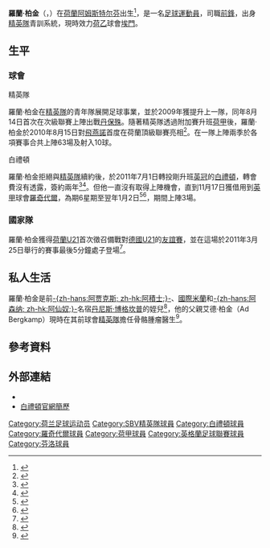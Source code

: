 {{noteTA|G1=足球|G2=FAcup
|T=zh-hans:罗兰德·博格坎普; zh-hk:羅蘭·柏金;
|1=zh-hans:罗兰德; zh-hk:羅蘭;
|2=zh-hans:博格坎普; zh-hk:柏金;
|3=zh-hans:邓伯什; zh-hk:丹保殊;
|4=zh-hans:费耶诺德; zh-hk:飛燕諾;
|5=zh-hans:阿贾克斯; zh-hk:阿積士;
}}
{{Infobox football biography
| playername          = 羅蘭·柏金<br />''Roland Bergkamp''
| image               = [[File:Roland_Bergkamp.jpg|180px]]
| caption             = 
| fullname            = Roland Bergkamp
| dateofbirth         = {{Birth date and age|1991|04|03|df=yes}}
| cityofbirth         = [[阿姆斯特尔芬|阿姆斯特尔芬]]
| countryofbirth      = [[荷蘭|荷蘭]]
| height              = {{height|m=1.94}}
| position            = [[前鋒_(足球)|前鋒]]
| currentclub         = [[埃門足球俱樂部|埃門]]
| clubnumber          = 15
| youthyears1         = 
| youthclubs1         = [[SBV精英|精英隊]]
| years1              = 2009–2011
| years2              = 2011–2013
| years3              = 2011–2012
| years4              = 2012–2013
| years5              = 2013–
| clubs1              = [[SBV精英|精英隊]]
| clubs2              = [[布莱顿足球俱乐部|白禮頓]]
| clubs3              = → [[罗奇代尔足球俱乐部|羅奇代爾]]
| clubs4              = → [[云路足球俱乐部|芬洛]]
| clubs5              = [[埃門足球俱樂部|埃門]]
| caps1               = 56
| caps2               = 0
| caps3               = 3
| caps4               = 10
| caps5               = 35
| goals1              = 8
| goals2              = 0
| goals3              = 0
| goals4              = 0
| goals5              = 14
| nationalyears1      = 2011
| nationalteam1       = [[荷蘭21歲以下國家足球隊|荷蘭U21]]
| nationalcaps1       = 1
| nationalgoals1      = 0
| medaltemplates      = 
| club-update         = 2012年1月4日 (三) 10:01 (UTC)~
| nationalteam-update = 2011年11月18日 (五) 00:44 (UTC)
}}
'''羅蘭·柏金'''（{{lang-nl|'''Roland Bergkamp'''}}，{{bd|1991年|4月3日|catIdx=Bergkamp, Roland}}）在[[荷蘭|荷蘭]][[阿姆斯特尔芬|阿姆斯特尔芬]]出生<ref>{{Cite web |url=http://www.vi.nl/Spelers/Speler.htm?dbid=62447&typeofpage=84137 |title=Voetbal International - Roland Bergkamp |accessdate=2011-11-18 |archive-date=2013-06-02 |archive-url=https://web.archive.org/web/20130602062053/http://www.vi.nl/Spelers/Speler.htm?dbid=62447&typeofpage=84137 |dead-url=no }}</ref>，是一名[[足球|足球]][[運動員|運動員]]，司職[[前鋒_(足球)|前鋒]]，出身[[SBV精英|精英隊]]青訓系統，現時效力[[荷兰足球乙级联赛|荷乙]]球會[[埃門足球俱樂部|埃門]]。

==生平==
===球會===
;精英隊
羅蘭·柏金在[[SBV精英|精英隊]]的青年隊展開足球事業，並於2009年獲提升上一隊，同年8月14日首次在次級聯賽上陣出戰[[邓伯什足球俱乐部|丹保殊]]。隨著精英隊透過附加賽升班[[荷甲|荷甲]]後，羅蘭·柏金於2010年8月15日對[[飛燕諾|飛燕諾]]首度在荷蘭頂級聯賽亮相<ref>{{Cite web |url=http://de.uefa.com/memberassociations/leaguematchcentre/index.html#date=2010/08/15league=1032match=200022093 |title=UEFA.com - Excelsior - Feyenoord |access-date=2011-11-18 |archive-date=2019-06-22 |archive-url=https://web.archive.org/web/20190622114448/https://de.uefa.com/memberassociations/leaguematchcentre/index.html#date=2010/08/15league=1032match=200022093 |dead-url=no }}</ref>。在一隊上陣兩季於各項賽事合共上陣63場及射入10球。

;白禮頓
羅蘭·柏金拒絕與[[SBV精英|精英隊]]續約後，於2011年7月1日轉投剛升班[[英冠|英冠]]的[[布莱顿足球俱乐部|白禮頓]]，轉會費沒有透露，簽約兩年<ref>{{cite news |language=en |url=http://www.seagulls.co.uk/page/Latest/0,,10433~2384471,00.html |title=Albion Sign Dutch Striker |publisher=[[布莱顿足球俱乐部|''seagulls.co.uk'']] |date=2011-07-01 |accessdate=2011-11-18 |deadurl=yes |archiveurl=https://web.archive.org/web/20110903014421/http://www.seagulls.co.uk/page/Latest/0,,10433~2384471,00.html |archivedate=2011-09-03 }}</ref><ref>{{cite news |language=en |url=http://news.bbc.co.uk/sport2/hi/football/teams/b/brighton/9527797.stm |title=Dennis Bergkamp nephew Roland joins Brighton |publisher=''[[BBC_Sport|BBC Sport]]'' |date=2011-07-01 |accessdate=2011-11-18 |archive-date=2020-11-11 |archive-url=https://web.archive.org/web/20201111163846/http://news.bbc.co.uk/sport2/hi/football/teams/b/brighton/9527797.stm |dead-url=no }}</ref>。但他一直沒有取得上陣機會，直到11月17日獲借用到[[英甲|英甲]]球會[[罗奇代尔足球俱乐部|羅奇代爾]]，為期6星期至翌年1月2日<ref>{{cite web |language=en |url=http://www.seagulls.co.uk/page/Latest/0,,10433~2518706,00.html |title=Bergkamp signs for Rochdale |publisher=[[布莱顿足球俱乐部|''seagulls.co.uk'']] |date=2011-11-17 |accessdate=2011-11-17 |deadurl=yes |archiveurl=https://web.archive.org/web/20111119221645/http://www.seagulls.co.uk/page/Latest/0%2C%2C10433~2518706%2C00.html |archivedate=2011-11-19 }}</ref><ref>{{cite news |language=en |url=http://news.bbc.co.uk/sport2/hi/football/15777568.stm |title=Brighton's Roland Bergkamp signs for Rochdale on loan |publisher=''[[BBC_Sport|BBC Sport]]'' |date=2011-11-17 |accessdate=2011-11-18 |archive-date=2011-12-31 |archive-url=https://web.archive.org/web/20111231185641/http://news.bbc.co.uk/sport2/hi/football/15777568.stm |dead-url=no }}</ref>，期間上陣3場。

===國家隊===
羅蘭·柏金獲得[[荷蘭21歲以下國家足球隊|荷蘭U21]]首次徵召備戰對[[德國21歲以下國家足球隊|德國U21]]的[[友誼賽|友誼賽]]，並在這場於2011年3月25日舉行的賽事最後5分鐘處子登場<ref>{{cite news |language=de |url=http://www.kicker.de/news/fussball/intligen/intwettbewerbe/u-21-nationalteams-freundschaftsspiele/2011/1/1129122/spielanalyse_niederlande-u-21_deutschland-3096.html |title=Holtby setzt den Schlusspunkt |publisher=[[踢球者|''kicker.de'']] |date=2011-03-25 |accessdate=2011-11-18 |archive-date=2016-03-04 |archive-url=https://web.archive.org/web/20160304102139/http://www.kicker.de/news/fussball/intligen/intwettbewerbe/u-21-nationalteams-freundschaftsspiele/2011/1/1129122/spielanalyse_niederlande-u-21_deutschland-3096.html |dead-url=no }}</ref>。

==私人生活==
羅蘭·柏金是前[[阿贾克斯足球俱乐部|-{zh-hans:阿贾克斯; zh-hk:阿積士;}-]]、[[国际米兰足球俱乐部|國際米蘭]]和[[阿森纳足球俱乐部|-{zh-hans:阿森纳; zh-hk:阿仙奴;}-]]名宿[[丹尼斯·博格坎普|丹尼斯·博格坎普]]的姪兒<ref>{{Cite web |url=http://www.insidefutbol.com/2010/08/06/holland-eredivisie-201011-season-preview/28190/ |title=Holland Eredivisie 2010/11 Season Preview |access-date=2011-11-18 |archive-date=2016-08-18 |archive-url=https://web.archive.org/web/20160818051321/http://www.insidefutbol.com/2010/08/06/holland-eredivisie-201011-season-preview/28190/ |dead-url=no }}</ref>，他的父親艾德·柏金（Ad Bergkamp）現時在其前球會[[SBV精英|精英隊]]擔任骨骼腫瘤醫生<ref>{{Cite web |url=http://www.sbvexcelsior.nl/index.php?objectID=596 |title=Excelsior - Ad Bergkamp - Orthopedisch chirurg |access-date=2011-11-18 |archive-date=2012-03-11 |archive-url=https://web.archive.org/web/20120311094918/http://www.sbvexcelsior.nl/index.php?objectID=596 |dead-url=no }}</ref>。

==參考資料==
{{reflist}}

==外部連結==
* {{soccerbase|id=55631}}
* [https://web.archive.org/web/20111111065303/http://www.seagulls.co.uk/page/ProfilesDetail/0,,10433~52473,00.html 白禮頓官網簡歷]

{{DEFAULTSORT:Bergkamp, Roland}}
[[Category:荷兰足球运动员|Category:荷兰足球运动员]]
[[Category:SBV精英隊球員|Category:SBV精英隊球員]]
[[Category:白禮頓球員|Category:白禮頓球員]]
[[Category:羅奇代爾球員|Category:羅奇代爾球員]]
[[Category:荷甲球員|Category:荷甲球員]]
[[Category:英格蘭足球聯賽球員|Category:英格蘭足球聯賽球員]]
[[Category:芬洛球員|Category:芬洛球員]]